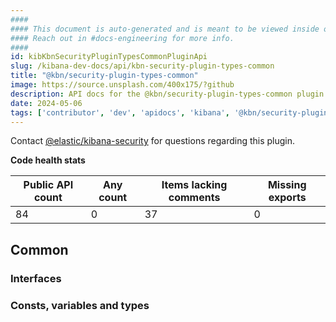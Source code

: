 ```yaml
---
####
#### This document is auto-generated and is meant to be viewed inside our experimental, new docs system.
#### Reach out in #docs-engineering for more info.
####
id: kibKbnSecurityPluginTypesCommonPluginApi
slug: /kibana-dev-docs/api/kbn-security-plugin-types-common
title: "@kbn/security-plugin-types-common"
image: https://source.unsplash.com/400x175/?github
description: API docs for the @kbn/security-plugin-types-common plugin
date: 2024-05-06
tags: ['contributor', 'dev', 'apidocs', 'kibana', '@kbn/security-plugin-types-common']
---
```




Contact [@elastic/kibana-security](https://github.com/orgs/elastic/teams/kibana-security) for questions regarding this plugin.

**Code health stats**

| Public API count  | Any count | Items lacking comments | Missing exports |
|-------------------|-----------|------------------------|-----------------|
| 84 | 0 | 37 | 0 |

## Common

### Interfaces
<DocDefinitionList data={kbnSecurityPluginTypesCommonObj.common.interfaces}/>

### Consts, variables and types
<DocDefinitionList data={kbnSecurityPluginTypesCommonObj.common.misc}/>

